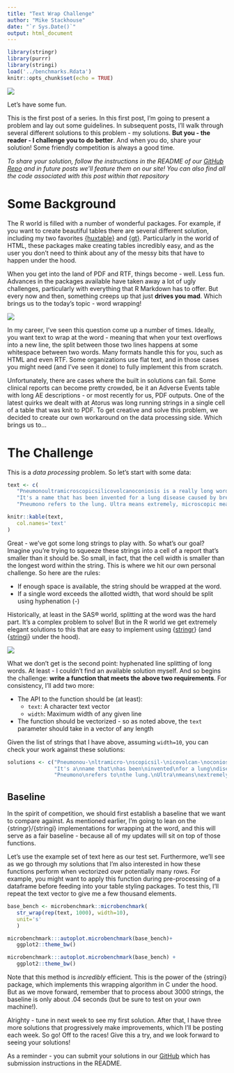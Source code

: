 ```yaml
---
title: "Text Wrap Challenge"
author: "Mike Stackhouse"
date: "`r Sys.Date()`"
output: html_document
---
```


```r
library(stringr)
library(purrr)
library(stringi)
load('../benchmarks.Rdata')
knitr::opts_chunk$set(echo = TRUE)
```

![](../img/post-1.png)

Let's have some fun. 

This is the first post of a series. In this first post, I’m going to present a problem and lay out some guidelines. In subsequent posts, I'll walk through several different solutions to this problem - my solutions. **But you - the reader - I challenge you to do better**. And when you do, share your solution! Some friendly competition is always a good time.

_To share your solution, follow the instructions in the README of our [GitHub Repo](https://github.com/atorus-research/text_wrap_challenge) and in future posts we'll feature them on our site! You can also find all the code associated with this post within that repository_


# Some Background

The R world is filled with a number of wonderful packages. For example, if you want to create beautiful tables there are several different solution, including my two favorites [{huxtable}](https://hughjonesd.github.io/huxtable/) and [{gt}](https://gt.rstudio.com/). Particularly in the world of HTML, these packages make creating tables incredibly easy, and as the user you don't need to think about any of the messy bits that have to happen under the hood. 

When you get into the land of PDF and RTF, things become - well. Less fun. Advances in the packages available have taken away a lot of ugly challenges, particularly with everything that R Markdown has to offer. But every now and then, something creeps up that just **drives you mad**. Which brings us to the today's topic - word wrapping!

![](../img/pdf_vs_html.png)
   
In my career, I've seen this question come up a number of times. Ideally, you want text to wrap at the word - meaning that when your text overflows into a new line, the split between those two lines happens at some whitespace between two words. Many formats handle this for you, such as HTML and even RTF. Some organizations use flat text, and in those cases you might need (and I've seen it done) to fully implement this from scratch. 

Unfortunately, there are cases where the built in solutions can fail. Some clinical reports can become pretty crowded, be it an Adverse Events table with long AE descriptions - or most recently for us, PDF outputs. One of the latest quirks we dealt with at Atorus was long running strings in a single cell of a table that was knit to PDF. To get creative and solve this problem, we decided to create our own workaround on the data processing side. Which brings us to...

# The Challenge

This is a *data processing* problem. So let's start with some data:

```r
text <- c(
   "Pneumonoultramicroscopicsilicovolcanoconiosis is a really long word", 
   "It's a name that has been invented for a lung disease caused by breathing in very small pieces of ash or dust", 
   "Pneumono refers to the lung. Ultra means extremely, microscopic means tiny, silica is sand, volcano is self-evident, and coniosis is scarring.")

knitr::kable(text,
   col.names='text'
)
```

Great - we've got some long strings to play with. So what's our goal? Imagine you're trying to squeeze these strings into a cell of a report that's smaller than it should be. So small, in fact, that the cell width is smaller than the longest word within the string. This is where we hit our own personal challenge. So here are the rules:

- If enough space is available, the string should be wrapped at the word.
- If a single word exceeds the allotted width, that word should be split using hyphenation (-)

Historically, at least in the SAS&reg; world, splitting at the word was the hard part. It's a complex problem to solve! But in the R world we get extremely elegant solutions to this that are easy to implement using {[stringr](https://stringr.tidyverse.org/index.html)} (and {[stringi](https://stringi.gagolewski.com/)} under the hood).

![](../img/goal.png)

What we don't get is the second point: hyphenated line splitting of long words. At least - I couldn't find an available solution myself. And so begins the challenge: **write a function that meets the above two requirements**. For consistency, I'll add two more:

- The API to the function should be (at least):
  - `text`: A character text vector
  - `width`: Maximum width of any given line
- The function should be vectorized - so as noted above, the `text` parameter should take in a vector of any length

Given the list of strings that I have above, assuming `width=10`, you can check your work against these solutions:

```r
solutions <- c("Pneumonou-\nltramicro-\nscopicsil-\nicovolcan-\noconiosis\nis a\nreally\nlong word",
               "It's a\nname that\nhas been\ninvented\nfor a lung\ndisease\ncaused by\nbreathing\nin very\nsmall\npieces\nof ash or\ndust",
               "Pneumono\nrefers to\nthe lung.\nUltra\nmeans\nextremely,\nmicroscop-\nic means\ntiny,\nsilica\nis sand,\nvolcano\nis self-\nevident,\nand\nconiosis\nis\nscarring.")
```


## Baseline

In the spirit of competition, we should first establish a baseline that we want to compare against. As mentioned earlier, I'm going to lean on the {stringr}/{stringi} implementations for wrapping at the word, and this will serve as a fair baseline - because all of my updates will sit on top of those functions.

Let's use the example set of text here as our test set. Furthermore, we'll see as we go through my solutions that I'm also interested in how these functions perform when vectorized over potentially many rows. For example, you might want to apply this function during pre-processing of a dataframe before feeding into your table styling packages. To test this, I'll repeat the text vector to give me a few thousand elements. 

```r
base_bench <- microbenchmark::microbenchmark(
   str_wrap(rep(text, 1000), width=10),
   unit='s'
   )

microbenchmark:::autoplot.microbenchmark(base_bench)+
   ggplot2::theme_bw()
```

```r
microbenchmark:::autoplot.microbenchmark(base_bench) +
   ggplot2::theme_bw()
```

Note that this method is _incredibly_ efficient. This is the power of the {stringi} package, which implements this wrapping algorithm in C under the hood. But as we move forward, remember that to process about 3000 strings, the baseline is only about .04 seconds (but be sure to test on your own machine!).

Alrighty - tune in next week to see my first solution. After that, I have three more solutions that progressively make improvements, which I’ll be posting each week. So go! Off to the races! Give this a try, and we look forward to seeing your solutions!

As a reminder - you can submit your solutions in our [GitHub](https://github.com/atorus-research/text_wrap_challenge) which has submission instructions in the README.
